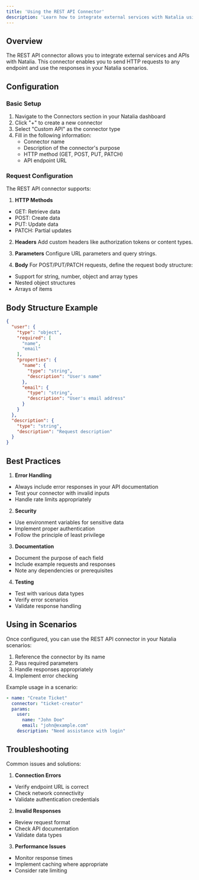 ```yaml
---
title: 'Using the REST API Connector'
description: 'Learn how to integrate external services with Natalia using the REST API connector'
---
```


## Overview

The REST API connector allows you to integrate external services and APIs with Natalia. This connector enables you to send HTTP requests to any endpoint and use the responses in your Natalia scenarios.

## Configuration

### Basic Setup

1. Navigate to the Connectors section in your Natalia dashboard
2. Click "+" to create a new connector
3. Select "Custom API" as the connector type
4. Fill in the following information:
   - Connector name
   - Description of the connector's purpose
   - HTTP method (GET, POST, PUT, PATCH)
   - API endpoint URL

### Request Configuration

The REST API connector supports:

1. **HTTP Methods**
- GET: Retrieve data
- POST: Create data
- PUT: Update data
- PATCH: Partial updates

2. **Headers**
Add custom headers like authorization tokens or content types.

3. **Parameters**
Configure URL parameters and query strings.

4. **Body**
For POST/PUT/PATCH requests, define the request body structure:
- Support for string, number, object and array types
- Nested object structures
- Arrays of items

## Body Structure Example

```json
{
  "user": {
    "type": "object",
    "required": [
      "name",
      "email"
    ],
    "properties": {
      "name": {
        "type": "string",
        "description": "User's name"
      },
      "email": {
        "type": "string",
        "description": "User's email address"
      }
    }
  },
  "description": {
    "type": "string",
    "description": "Request description"
  }
}
```

## Best Practices

1. **Error Handling**
- Always include error responses in your API documentation
- Test your connector with invalid inputs
- Handle rate limits appropriately

2. **Security**
- Use environment variables for sensitive data
- Implement proper authentication
- Follow the principle of least privilege

3. **Documentation**
- Document the purpose of each field
- Include example requests and responses
- Note any dependencies or prerequisites

4. **Testing**
- Test with various data types
- Verify error scenarios
- Validate response handling

## Using in Scenarios

Once configured, you can use the REST API connector in your Natalia scenarios:

1. Reference the connector by its name
2. Pass required parameters
3. Handle responses appropriately
4. Implement error checking

Example usage in a scenario:
```yaml
- name: "Create Ticket"
  connector: "ticket-creator"
  params:
    user:
      name: "John Doe"
      email: "john@example.com"
    description: "Need assistance with login"
```

## Troubleshooting

Common issues and solutions:

1. **Connection Errors**
- Verify endpoint URL is correct
- Check network connectivity
- Validate authentication credentials

2. **Invalid Responses**
- Review request format
- Check API documentation
- Validate data types

3. **Performance Issues**
- Monitor response times
- Implement caching where appropriate
- Consider rate limiting